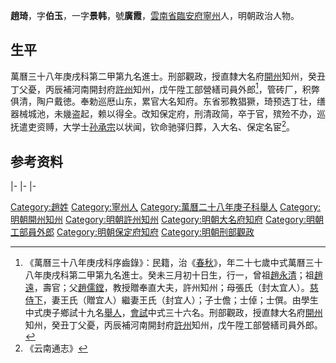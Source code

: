 {{明清人物信息框
| 姓名 = 趙琦
| 原名 =
| 圖片名稱= 
| 圖片大小 =
| 圖片說明 = 
| 最高職務 =保定府知府
| 國家 = 大明 
| 爵位 =
| 籍貫 = [[雲南省|雲南省]][[臨安府|臨安府]][[寧州|寧州]]
| 族裔 = 
| 字號 = 字伯玉，一字景韩，號廣霞
| 諡號 =
| 出生日期 = 萬曆十一年（1583年）三月初十日
| 出生地點 =
| 逝世日期 = 卒年不詳
| 逝世地點 =
| 墓葬 =
| 配偶 = 王氏（贈宜人）王氏（封宜人）
| 親屬 = 曾祖[[趙永清|趙永清]]，祖[[趙遠|趙遠]]，父[[趙儒鏜|趙儒鏜]]，母張氏（封太宜人）
| 出身 =
* 萬曆三十八年庚戌科進士
| 經歷 =
| 著作 =  
}}
'''趙琦'''{{BD|1583年||？年||}}，字'''伯玉'''，一字'''景韩'''，號'''廣霞'''，[[雲南省|雲南省]][[臨安府|臨安府]][[寧州|寧州]]人，明朝政治人物。

== 生平 ==
萬曆三十八年庚戌科第二甲第九名進士。刑部觀政，授直隸大名府[[開州|開州]]知州，癸丑丁父憂，丙辰補河南開封府[[許州|許州]]知州，戊午陞工部營繕司員外郎<ref>《萬曆三十八年庚戌科序齒錄》：民籍，治《[[春秋|春秋]]》，年二十七歲中式萬曆三十八年庚戌科第二甲第九名進士。癸未三月初十日生，行一，曾祖[[趙永清|趙永清]]；祖[[趙遠|趙遠]]，壽官；父[[趙儒鏜|趙儒鏜]]，教授贈奉直大夫，許州知州；母張氏（封太宜人）。[[慈侍下|慈侍下]]，妻王氏（贈宜人）繼妻王氏（封宜人）；子士儋；士倬；士僎。由學生中式庚子鄉試十九名[[舉人|舉人]]，[[會試|會試]]中式三十六名。刑部觀政，授直隸大名府[[開州|開州]]知州，癸丑丁父憂，丙辰補河南開封府[[許州|許州]]知州，戊午陞工部營繕司員外郎。</ref>，管砖厂，积弊俱清，陶户戴徳。奉勅巡厯山东，累官大名知府。东省邪教猖獗，琦预选丁壮，缮器械城池，未㡬盗起，赖以得全。改知保定府，刑清政简，卒于官，殡殓不办，巡抚遣吏资赙，大学士[[孙承宗|孙承宗]]以状闻，钦命驰驿归葬，入大名、保定名宦<ref>《云南通志》</ref>。

== 参考资料 ==
{{reflist}}

{{start box}}
{{s-off}}
{{s-before|[[李之藻|李之藻]]}}
{{s-title|明朝開州知州|1608年－1613年}}
{{s-after|[[周之謨|周之謨]]}}
|-
{{s-before|[[鄭振光|鄭振光]]}}
{{s-title|明朝許州知州|1616年－1618年}}
{{s-after|[[呂國楨|呂國楨]]}}
|-
{{s-before|[[錢士晉|錢士晉]]}}
{{s-title|明朝大名府知府|天啟年間}}
{{s-after|[[唐煥|唐煥]]}}
|-
{{s-before|[[高斗光|高斗光]]}}
{{s-title|明朝保定府知府|崇禎年間}}
{{s-after|[[劉在朝|劉在朝]]}}
{{end box}}

{{萬曆三十八年庚戌科殿试金榜}}

{{Authority control}}

{{DEFAULTSORT:Zhao趙}}
[[Category:趙姓|Category:趙姓]]
[[Category:寧州人|Category:寧州人]]
[[Category:萬曆二十八年庚子科舉人|Category:萬曆二十八年庚子科舉人]]
[[Category:明朝開州知州|Category:明朝開州知州]]
[[Category:明朝許州知州|Category:明朝許州知州]]
[[Category:明朝大名府知府|Category:明朝大名府知府]]
[[Category:明朝工部員外郎|Category:明朝工部員外郎]]
[[Category:明朝保定府知府|Category:明朝保定府知府]]
[[Category:明朝刑部觀政|Category:明朝刑部觀政]]


{{明朝人物小作品}}